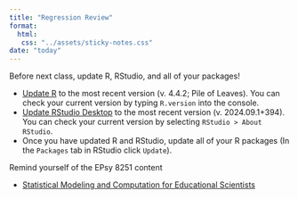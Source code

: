 ```yaml
---
title: "Regression Review"
format:
  html:
   css: "../assets/sticky-notes.css"
date: "today"
---
```


Before next class, update R, RStudio, and all of your packages!

- [Update R](https://www.r-project.org/) to the most recent version (v. 4.4.2; Pile of Leaves). You can check your current version by typing `R.version` into the console.
- [Update RStudio Desktop](https://posit.co/download/rstudio-desktop/) to the most recent version (v. 2024.09.1+394). You can check your current version by selecting `RStudio > About RStudio`.
- Once you have updated R and RStudio, update all of your R packages (In the `Packages` tab in RStudio click `Update`).



Remind yourself of the EPsy 8251 content

- [Statistical Modeling and Computation for Educational Scientists](https://zief0002.github.io/modeling/)
  


<br />



